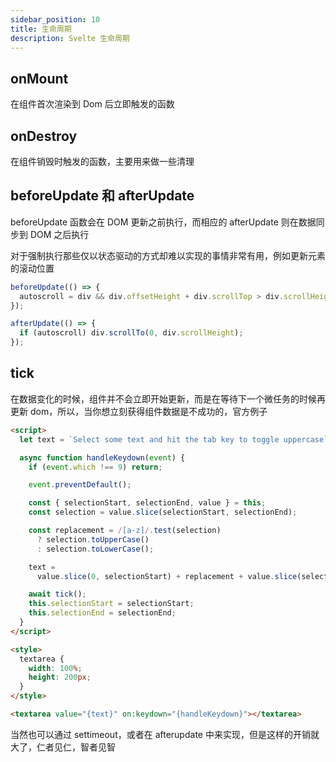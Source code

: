 ```yaml
---
sidebar_position: 10
title: 生命周期
description: Svelte 生命周期
---
```


## onMount

在组件首次渲染到 Dom 后立即触发的函数

## onDestroy

在组件销毁时触发的函数，主要用来做一些清理

## beforeUpdate 和 afterUpdate

beforeUpdate 函数会在 DOM 更新之前执行，而相应的 afterUpdate 则在数据同步到 DOM 之后执行

对于强制执行那些仅以状态驱动的方式却难以实现的事情非常有用，例如更新元素的滚动位置

```js
beforeUpdate(() => {
  autoscroll = div && div.offsetHeight + div.scrollTop > div.scrollHeight - 20;
});

afterUpdate(() => {
  if (autoscroll) div.scrollTo(0, div.scrollHeight);
});
```

## tick

在数据变化的时候，组件并不会立即开始更新，而是在等待下一个微任务的时候再更新 dom，所以，当你想立刻获得组件数据是不成功的，官方例子

```html title="app.svelte"
<script>
  let text = `Select some text and hit the tab key to toggle uppercase`;

  async function handleKeydown(event) {
    if (event.which !== 9) return;

    event.preventDefault();

    const { selectionStart, selectionEnd, value } = this;
    const selection = value.slice(selectionStart, selectionEnd);

    const replacement = /[a-z]/.test(selection)
      ? selection.toUpperCase()
      : selection.toLowerCase();

    text =
      value.slice(0, selectionStart) + replacement + value.slice(selectionEnd);

    await tick();
    this.selectionStart = selectionStart;
    this.selectionEnd = selectionEnd;
  }
</script>

<style>
  textarea {
    width: 100%;
    height: 200px;
  }
</style>

<textarea value="{text}" on:keydown="{handleKeydown}"></textarea>
```

当然也可以通过 settimeout，或者在 afterupdate 中来实现，但是这样的开销就大了，仁者见仁，智者见智
